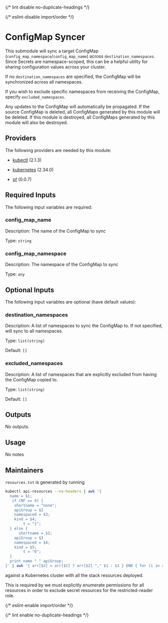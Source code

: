 
{/* lint disable no-duplicate-headings */}

{/* eslint-disable import/order */}

<ModuleHeader name="kube_sync_config_map" sourceHref="https://github.com/Panfactum/stack/tree/__PANFACTUM_VERSION_STABLE_25_04__/packages/infrastructure/kube_sync_config_map" status="stable" type="submodule" />

# ConfigMap Syncer

This submodule will sync a target ConfigMap (`config_map_namespace`/`config_map_name`) across `destination_namespaces`. Since Secrets
are namespace-scoped, this can be a helpful utility for sharing configuration values across your cluster.

If no `destination_namespaces` are specified, the ConfigMap will be synchronized across all namespaces.

If you wish to exclude specific namespaces from receiving the ConfigMap, specify `excluded_namespaces`.

Any updates to the ConfigMap will automatically be propagated. If the source ConfigMap is deleted, all ConfigMaps generated by this
module will be deleted. If this module is destroyed, all ConfigMaps generated by this module will also be destroyed.

## Providers

The following providers are needed by this module:

* [kubectl](https://registry.terraform.io/providers/alekc/kubectl/2.1.3/docs) (2.1.3)

* [kubernetes](https://registry.terraform.io/providers/hashicorp/kubernetes/2.34.0/docs) (2.34.0)

* [pf](https://registry.terraform.io/providers/panfactum/pf/0.0.7/docs) (0.0.7)

## Required Inputs

The following input variables are required:

### config\_map\_name

Description: The name of the ConfigMap to sync

Type: `string`

### config\_map\_namespace

Description: The namespace of the ConfigMap to sync

Type: `any`

## Optional Inputs

The following input variables are optional (have default values):

### destination\_namespaces

Description: A list of namespaces to sync the ConfigMap to. If not specified, will sync to all namespaces.

Type: `list(string)`

Default: `[]`

### excluded\_namespaces

Description: A list of namespaces that are explicitly excluded from having the ConfigMap copied to.

Type: `list(string)`

Default: `[]`

## Outputs

No outputs.

## Usage

No notes

## Maintainers

`resources.txt` is generated by running

```bash
kubectl api-resources --no-headers | awk '{
  name = $1;
   if (NF == 4) {
    shortname = "none";
    apiGroup = $2
    namespaced = $3;
    kind = $4;
        t = "1";
  } else {
      shortname = $2;
    apiGroup = $3
    namespaced = $4;
    kind = $5;
        t = "0";
  }
  print name " " apiGroup;
}' | awk '{ arr[$2] = arr[$2] ? arr[$2] "," $1 : $1 } END { for (i in arr) print arr[i], i }'

```

against a Kubernetes cluster with all the stack resources deployed.

This is required by we must explicitly enumerate permissions for all resources in order to exclude secret resources
for the restricted-reader role.

{/* eslint-enable import/order */}

{/* lint enable no-duplicate-headings */}
